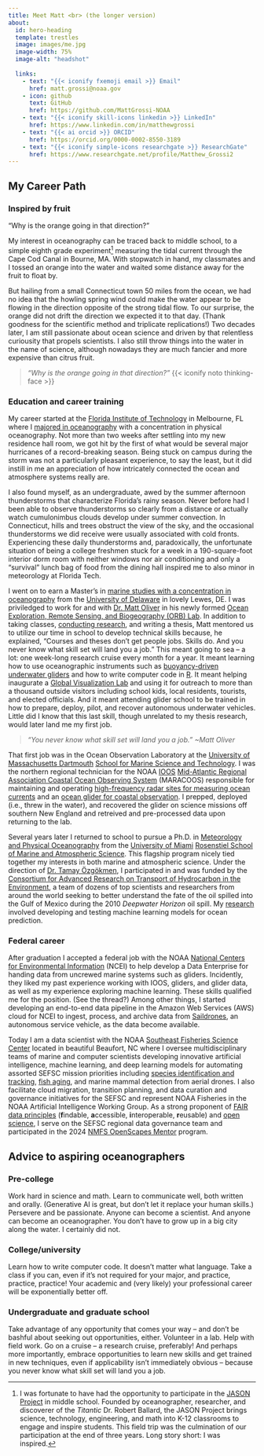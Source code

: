 ```yaml
---
title: Meet Matt <br> (the longer version)
about:
  id: hero-heading
  template: trestles
  image: images/me.jpg
  image-width: 75%
  image-alt: "headshot"
  
  links:
    - text: "{{< iconify fxemoji email >}} Email"
      href: matt.grossi@noaa.gov
    - icon: github
      text: GitHub
      href: https://github.com/MattGrossi-NOAA
    - text: "{{< iconify skill-icons linkedin >}} LinkedIn"
      href: https://www.linkedin.com/in/matthewgrossi
    - text: "{{< ai orcid >}} ORCID"
      href: https://orcid.org/0000-0002-8550-3189
    - text: "{{< iconify simple-icons researchgate >}} ResearchGate"
      href: https://www.researchgate.net/profile/Matthew_Grossi2
---
```



## My Career Path


### Inspired by fruit

"Why is the orange going in that direction?"

My interest in oceanography can be traced back to middle school, to a simple eighth grade experiment[^1] measuring the tidal current through the Cape Cod Canal in Bourne, MA. With stopwatch in hand, my classmates and I tossed an orange into the water and waited some distance away for the fruit to float by.

But hailing from a small Connecticut town 50 miles from the ocean, we had no idea that the howling spring wind could make the water appear to be flowing in the direction opposite of the strong tidal flow. To our surprise, the orange did not drift the direction we expected it to that day. (Thank goodness for the scientific method and triplicate replications!) Two decades later, I am still passionate about ocean science and driven by that relentless curiousity that propels scientists. I also still throw things into the water in the name of science, although nowadays they are much fancier and more expensive than citrus fruit.

[^1]: I was fortunate to have had the opportunity to participate in the [JASON Project](https://jason.org/){target="_blank"} in middle school. Founded by oceanographer, researcher, and discoverer of the *Titantic* Dr. Robert Ballard, the JASON Project brings science, technology, engineering, and math into K-12 classrooms to engage and inspire students. This field trip was the culmination of our participation at the end of three years. Long story short: I was inspired.

> *"Why is the orange going in that direction?"* {{< iconify noto thinking-face >}}

### Education and career training

My career started at the [Florida Institute of Technology](https://www.fit.edu){target="_blank"} in Melbourne, FL where I [majored in oceanography](https://catalog.fit.edu/preview_program.php?catoid=18&poid=7286&returnto=1041){target="_blank"} with a concentration in physical oceanography. Not more than two weeks after settling into my new residence hall room, we got hit by the first of what would be several major hurricanes of a record-breaking season. Being stuck on campus during the storm was not a particularly pleasant experience, to say the least, but it did instill in me an appreciation of how intricately connected the ocean and atmosphere systems really are.

I also found myself, as an undergraduate, awed by the summer afternoon thunderstorms that characterize Florida's rainy season. Never before had I been able to observe thunderstorms so clearly from a distance or actually watch cumulonimbus clouds develop under summer convection. In Connecticut, hills and trees obstruct the view of the sky, and the occasional thunderstorms we did receive were usually associated with cold fronts. Experiencing these daily thunderstorms and, paradoxically, the unfortunate situation of being a college freshmen stuck for a week in a 190-square-foot interior dorm room with neither windows nor air conditioning and only a "survival" lunch bag of food from the dining hall inspired me to also minor in meteorology at Florida Tech.

I went on to earn a Master's in [marine studies with a concentration in oceanography](https://catalog.udel.edu/preview_program.php?catoid=88&poid=76342&returnto=27217){target="_blank"} from the [University of Delaware](https://www.udel.edu){target="_blank"} in lovely Lewes, DE. I was priviledged to work for and with [Dr. Matt Oliver](https://www.udel.edu/academics/colleges/ceoe/departments/smsp/faculty/matthew-oliver/){target="_blank"} in his newly formed [Ocean Exploration, Remote Sensing, and Biogeography (ORB) Lab](https://sites.udel.edu/ceoe-moliver/){target="_blank"}. In addition to taking classes, [conducting research](content/research/density-prediction.qmd), and writing a thesis, Matt mentored us to utilize our time in school to develop technical skills because, he explained, "Courses and theses don't get people jobs. Skills do. And you never know what skill set will land you a job." This meant going to sea -- a lot: one week-long research cruise every month for a year. It meant learning how to use oceanographic instruments such as [buoyancy-driven underwater gliders](https://en.wikipedia.org/wiki/Underwater_glider){target="_blank"} and how to write computer code in [R](https://www.r-project.org/){target="_blank"}. It meant helping inaugurate a [Global Visualization Lab](https://www1.udel.edu/udmessenger/vol18no1/stories/research_visualization.html){target="_blank"} and using it for outreach to more than a thousand outside visitors including school kids, local residents, tourists, and elected officials. And it meant attending glider school to be trained in how to prepare, deploy, pilot, and recover autonomous underwater vehicles. Little did I know that this last skill, though unrelated to my thesis research, would later land me my first job.

> *"You never know what skill set will land you a job." ~Matt Oliver*

That first job was in the Ocean Observation Laboratory at the [University of Massachusetts Dartmouth](https://www.umassd.edu){target="_blank"} [School for Marine Science and Technology](https://www.umassd.edu/smast/){target="_blank"}. I was the northern regional technician for the NOAA [IOOS](https://ioos.us/){target="_blank"} [Mid-Atlantic Regional Association Coastal Ocean Observing System](https://maracoos.org/){target="_blank"} (MARACOOS) responsible for maintaining and operating [high-frequency radar sites for measuring ocean currents](https://hfradar.ioos.us/){target="_blank"} and an [ocean glider for coastal observation](https://gliders.ioos.us/){target="_blank"}. I prepped, deployed (i.e., threw in the water), and recovered the glider on science missions off southern New England and retreived and pre-processed data upon returning to the lab.

Several years later I returned to school to pursue a Ph.D. in [Meteorology and Physical Oceanography](https://bulletin.miami.edu/graduate-academic-programs/marine-atmospheric-science/meteorology-physical-oceanography/meteorology-physical-oceanography-phd/#text){target="_blank"} from the [University of Miami](https://welcome.miami.edu){target="blank"} [Rosenstiel School of Marine and Atmospheric Science](https://www.earth.miami.edu/){target="_blank"}. This flagship program nicely tied together my interests in both marine and atmospheric science. Under the direction of [Dr. Tamay Özgökmen](https://people.miami.edu/profile/d6a7a049ff9ddf14b09855e0ec306f12){target="_blank"}, I participated in and was funded by the [Consortium for Advanced Research on Transport of Hydrocarbon in the Environment](http://carthe.org/){target="_blank"}, a team of dozens of top scientists and researchers from around the world seeking to better understand the fate of the oil spilled into the Gulf of Mexico during the 2010 *Deepwater Horizon* oil spill. My [research](/content/research/trajectory-prediction.qmd) involved developing and testing machine learning models for ocean prediction.

### Federal career

After graduation I accepted a federal job with the NOAA [National Centers for Environmental Information](https://www.ncei.noaa.gov/){target="_blank"} (NCEI) to help develop a Data Enterprise for handing data from uncrewed marine systems such as gliders. Incidently, they liked my past experience working with IOOS, gliders, and glider data, as well as my experience exploring machine learning. These skills qualified me for the position. (See the thread?) Among other things, I started developing an end-to-end data pipeline in the Amazon Web Services (AWS) cloud for NCEI to ingest, process, and archive data from [Saildrones](https://www.saildrone.com/){target="_blank"}, an autonomous service vehicle, as the data become available.

Today I am a data scientist with the NOAA [Southeast Fisheries Science Center](https://www.fisheries.noaa.gov/about/southeast-fisheries-science-center){target="_blank"} located in beautiful Beaufort, NC where I oversee multidisciplinary teams of marine and computer scientists developing innovative artificial intelligence, machine learning, and deep learning models for automating assorted SEFSC mission priorities including [species identification and tracking](https://www.fisheries.noaa.gov/feature-story/increasing-efficiency-video-surveys-artificial-intelligence){target="_blank"}, [fish aging](https://www.fisheries.noaa.gov/feature-story/scientists-identify-more-efficient-means-determine-age-fish-using-ai-and-near-infrared){target="_blank"}, and marine mammal detection from aerial drones. I also facilitate cloud migration, transition planning, and data curation and governance initiatives for the SEFSC and represent NOAA Fisheries in the NOAA Artificial Intelligence Working Group. As a strong proponent of [FAIR data principles](https://www.go-fair.org/fair-principles/){target="_blank"} (**f**indable, **a**ccessible, **i**nteroperable, **r**eusable) and [open science](https://www.fisheries.noaa.gov/science-data/open-science-noaa-fisheries){target="_blank"}, I serve on the SEFSC regional data governance team and participated in the 2024 [NMFS OpenScapes Mentor](https://nmfs-openscapes.github.io/){target="_blank"} program.

## Advice to aspiring oceanographers

### Pre-college
Work hard in science and math. Learn to communicate well, both written and orally. (Generative AI is great, but don't let it replace your human skills.) Persevere and be passionate. Anyone can become a scientist. And anyone can become an oceanographer. You don't have to grow up in a big city along the water. I certainly did not.

### College/university
Learn how to write computer code. It doesn't matter what language. Take a class if you can, even if it's not required for your major, and practice, practice, practice! Your academic and (very likely) your professional career will be exponentially better off.

### Undergraduate and graduate school
Take advantage of any opportunity that comes your way -- and don't be bashful about seeking out opportunities, either. Volunteer in a lab. Help with field work. Go on a cruise -- a research cruise, preferably! And perhaps more importantly, embrace opportunities to learn new skills and get trained in new techniques, even if applicability isn't immediately obvious -- because you never know what skill set will land you a job.